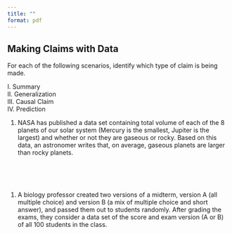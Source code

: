 ```yaml
---
title: ""
format: pdf
---
```


## Making Claims with Data

For each of the following scenarios, identify which type of claim is being made.

I. Summary \
II. Generalization \
III. Causal Claim \
IV. Prediction \


1. NASA has published a data set containing total volume of each of the 8 planets of our solar system (Mercury is the smallest, Jupiter is the largest) and whether or not they are gaseous or rocky. Based on this data, an astronomer writes that, on average, gaseous planets are larger than rocky planets.

\
\
\

1. A biology professor created two versions of a midterm, version A (all multiple choice) and version B (a mix of multiple choice and short answer), and passed them out to students randomly. After grading the exams, they consider a data set of the score and exam version (A or B) of all 100 students in the class.

